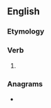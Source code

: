 ==English==

===Etymology===
{{suffix|en|increase|eth|nocat=1}}

===Verb===
{{head|en|verb form}}

# {{en-archaic third-person singular of|increase}}

===Anagrams===
* {{anagrams|en|a=aceehinrst|heritances}}
